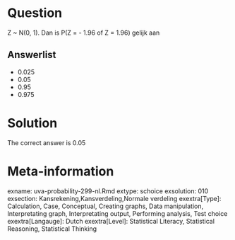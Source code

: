 Question
========

Z ~ N(0, 1). Dan is P(Z = - 1.96 of Z = 1.96) gelijk aan 

Answerlist
----------
* 0.025
* 0.05
* 0.95
* 0.975

Solution
========

The correct answer is  0.05 

Meta-information
================
exname: uva-probability-299-nl.Rmd 
extype: schoice 
exsolution: 010 
exsection: Kansrekening,Kansverdeling,Normale verdeling 
exextra[Type]: Calculation, Case, Conceptual, Creating graphs, Data manipulation, Interpretating graph, Interpretating output, Performing analysis, Test choice 
exextra[Langauge]: Dutch 
exextra[Level]: Statistical Literacy, Statistical Reasoning, Statistical Thinking 
